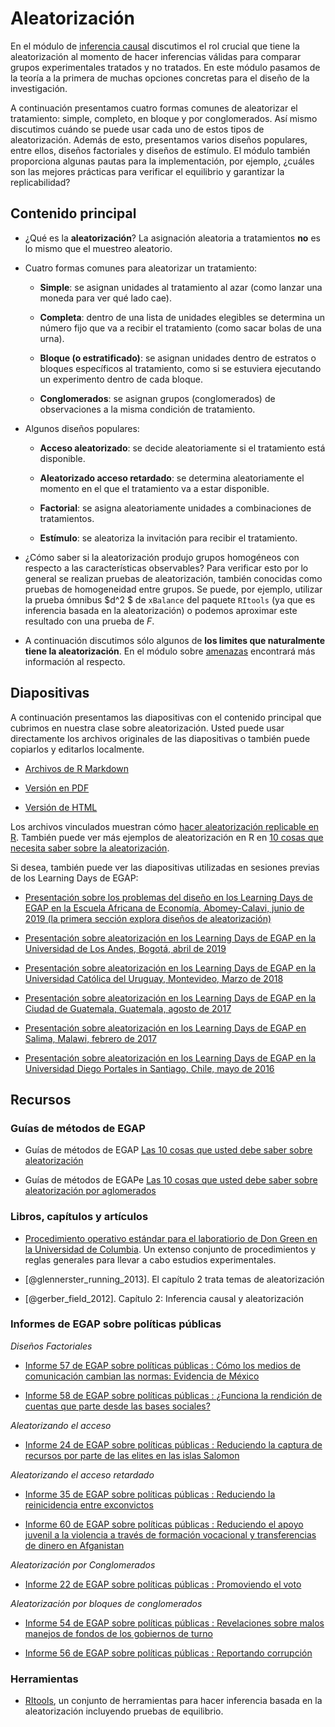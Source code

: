 # Aleatorización {.tabset}

En el módulo de [inferencia causal](inferencia-causal.html) discutimos el rol crucial  que tiene la aleatorización al momento de hacer inferencias válidas para comparar grupos experimentales tratados y no tratados. En este módulo pasamos de la teoría a la primera de muchas opciones concretas para el diseño de la investigación.



A continuación presentamos cuatro formas comunes de aleatorizar el tratamiento: simple, completo, en bloque y por conglomerados. Así mismo discutimos cuándo se puede usar cada uno de estos tipos de aleatorización. Además de esto, presentamos varios diseños populares, entre ellos, diseños factoriales y diseños de estímulo. El módulo también proporciona algunas pautas para la implementación,  por ejemplo, ¿cuáles son las mejores prácticas para verificar el equilibrio y garantizar la replicabilidad?

## Contenido principal

- ¿Qué es la **aleatorización**? La asignación aleatoria a tratamientos **no** es lo mismo que el muestreo aleatorio.

- Cuatro formas comunes para aleatorizar un tratamiento:

    - **Simple**: se asignan unidades al tratamiento al azar (como lanzar una moneda para ver qué lado cae).

    - **Completa**: dentro de una lista de unidades elegibles se determina un número fijo que va a recibir el tratamiento (como sacar bolas de una urna).

    - **Bloque (o estratificado)**: se asignan unidades dentro de estratos o bloques específicos al tratamiento, como si se estuviera ejecutando un experimento dentro de cada bloque.
      
    - **Conglomerados**: se asignan grupos (conglomerados) de observaciones a la misma condición de tratamiento.
    
- Algunos diseños populares:
    
    - **Acceso aleatorizado**: se decide aleatoriamente si el tratamiento está disponible.
    
    - **Aleatorizado acceso retardado**: se determina aleatoriamente el momento en el que el tratamiento va a estar disponible.
    
    - **Factorial**: se asigna aleatoriamente unidades a combinaciones de tratamientos.
    
    - **Estímulo**: se aleatoriza la invitación para recibir el tratamiento.

- ¿Cómo saber si la aleatorización produjo  grupos homogéneos con respecto a las características observables? Para verificar esto por lo general se realizan pruebas de aleatorización, también conocidas como pruebas de homogeneidad entre grupos. Se puede, por ejemplo, utilizar la prueba ómnibus $d^2 $ de `xBalance` del paquete `RItools` (ya que es  inferencia basada en la  aleatorización) o podemos aproximar este resultado con una prueba de $F$.

- A continuación discutimos sólo algunos de **los limites que naturalmente tiene la aleatorización**. En el módulo sobre [amenazas](threats-to-internal-validity-of-randomized-experiments.html) encontrará más información al respecto.

##  Diapositivas

A continuación presentamos las diapositivas con el contenido principal que cubrimos en nuestra clase sobre aleatorización.  Usted puede usar directamente los archivos originales de las diapositivas o también puede copiarlos y editarlos localmente.

- [Archivos de R Markdown](https://egap.github.io/learningdays-resources/Slides/randomization-slides.Rmd)

- [Versión en PDF](https://egap.github.io/learningdays-resources/Slides/randomization-slides.pdf)

- [Versión de HTML](https://egap.github.io/learningdays-resources/Slides/randomization-slides.html)

Los archivos vinculados muestran cómo [hacer aleatorización replicable en R](https://egap.github.io/learningdays-resources/Exercises/randomization-exercises.Rmd). También puede ver más ejemplos de aleatorización en R en [10 cosas que necesita saber sobre la aleatorización](https://egap.org/resource/10-things-to-know-about-randomization/).

Si desea, también puede ver las diapositivas utilizadas en sesiones previas de los Learning Days de EGAP:

- [Presentación sobre los problemas del diseño en los Learning Days de EGAP en la Escuela Africana de Economía, Abomey-Calavi, junio de 2019 (la primera sección explora diseños de aleatorización)](https://egap.github.io/learningdays-resources/Slides/Examples/threats-benin.pdf)

- [Presentación sobre aleatorización en los Learning Days de EGAP en la Universidad de Los Andes, Bogotá, abril de 2019](https://egap.github.io/learningdays-resources/Slides/Examples/randomization-bogota.pdf)

- [Presentación sobre aleatorización en los Learning Days de EGAP en la Universidad Católica del Uruguay, Montevideo, Marzo de 2018](https://egap.github.io/learningdays-resources/Slides/Examples/randomization-montevideo.pdf)

- [Presentación sobre aleatorización en los Learning Days de EGAP en la Ciudad de Guatemala, Guatemala, agosto de  2017](https://egap.github.io/learningdays-resources/Slides/Examples/randomization-guatemala.pdf)

- [Presentación sobre aleatorización en los Learning Days de EGAP en Salima, Malawi, febrero de 2017](https://egap.github.io/learningdays-resources/Slides/Examples/randomization-malawi.pdf)

- [Presentación sobre aleatorización en los Learning Days de EGAP en la  Universidad Diego Portales in Santiago, Chile, mayo de 2016](https://egap.github.io/learningdays-resources/Slides/Examples/randomization-santiago.pdf)


## Recursos 

### Guías de métodos de EGAP

- Guías de métodos de EGAP [Las 10 cosas que usted debe saber sobre aleatorización](https://egap.org/resource/10-things-to-know-about-randomization/)

- Guías de métodos de EGAPe [Las 10 cosas que usted debe saber sobre aleatorización por aglomerados](https://egap.org/resource/10-things-to-know-about-cluster-randomization/)

### Libros, capítulos y artículos

- [Procedimiento operativo estándar para el laboratiorio de Don Green en la Universidad de Columbia](https://github.com/acoppock/Green-Lab-SOP). Un extenso conjunto de procedimientos  y reglas generales para llevar a cabo estudios experimentales.

- [@glennerster_running_2013]. El capítulo 2 trata temas de aleatorización 

- [@gerber_field_2012]. Capítulo 2: Inferencia causal y aleatorización

### Informes de EGAP sobre políticas públicas  

*Diseños Factoriales*

- [Informe 57 de EGAP sobre políticas públicas  : Cómo los medios de comunicación cambian las normas: Evidencia de México](https://egap.org/resource/how-media-influence-social-norms-evidence-from-mexico/)

- [Informe 58 de EGAP sobre políticas públicas  : ¿Funciona la rendición de cuentas que parte desde las bases sociales?](https://egap.org/resource/does-bottom-up-accountability-work-evidence-from-uganda/)

*Aleatorizando el acceso*

- [Informe 24 de EGAP sobre políticas públicas  : Reduciendo la captura de recursos por parte de las elites en las islas Salomon](https://egap.org/resource/brief-24-reducing-elite-capture-in-the-solomon-islands/)

*Aleatorizando el acceso retardado*

  - [Informe 35 de EGAP sobre políticas públicas  : Reduciendo la reinicidencia  entre exconvictos](https://egap.org/resource/brief-35-reducing-reconvictions-among-released-prisoners/)

  - [Informe 60 de EGAP sobre políticas públicas  : Reduciendo el apoyo juvenil a la violencia a través de formación vocacional y transferencias de dinero en Afganistan](https://egap.org/resource/reducing-youth-support-for-violence-through-training-and-cash-transfers-in-afghanistan/)

*Aleatorización por Conglomerados*

  - [Informe 22 de EGAP sobre políticas públicas  : Promoviendo el voto](https://egap.org/resource/brief-22-getting-out-the-vote/)

*Aleatorización por bloques de conglomerados*

  - [Informe 54 de EGAP sobre políticas públicas  : Revelaciones sobre malos manejos de fondos de los gobiernos de turno](https://egap.org/resource/evidence-from-mexico-the-effect-of-incumbent-malfeasance-revelations/)

  - [Informe 56 de EGAP sobre políticas públicas  : Reportando corrupción](https://egap.org/resource/reporting-corruption-in-nigeria-testing-the-effects-of-norms-nudges/)

  
### Herramientas

- [RItools](https://cran.r-project.org/web/packages/RItools/index.html), un conjunto de herramientas para hacer inferencia basada en la aleatorización incluyendo pruebas de equilibrio.
 
